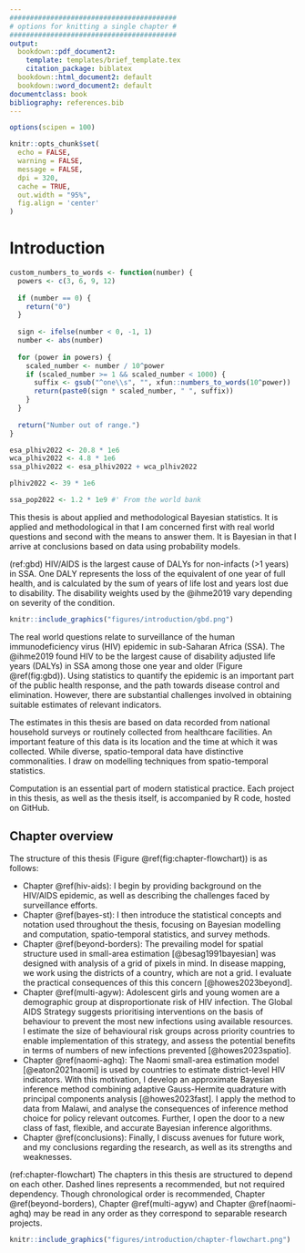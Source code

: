 ```yaml
---
#########################################
# options for knitting a single chapter #
#########################################
output:
  bookdown::pdf_document2:
    template: templates/brief_template.tex
    citation_package: biblatex
  bookdown::html_document2: default
  bookdown::word_document2: default
documentclass: book
bibliography: references.bib
---
```


```r
options(scipen = 100)

knitr::opts_chunk$set(
  echo = FALSE,
  warning = FALSE,
  message = FALSE,
  dpi = 320,
  cache = TRUE,
  out.width = "95%",
  fig.align = 'center'
)
```

# Introduction
\adjustmtc
\markboth{Introduction}{}
<!-- For PDF output, include these two LaTeX commands after unnumbered chapter headings, otherwise the mini table of contents and the running header will show the previous chapter -->

```r
custom_numbers_to_words <- function(number) {
  powers <- c(3, 6, 9, 12)
  
  if (number == 0) {
    return("0")
  }
  
  sign <- ifelse(number < 0, -1, 1)
  number <- abs(number)
  
  for (power in powers) {
    scaled_number <- number / 10^power
    if (scaled_number >= 1 && scaled_number < 1000) {
      suffix <- gsub("^one\\s", "", xfun::numbers_to_words(10^power))
      return(paste0(sign * scaled_number, " ", suffix))
    }
  }
  
  return("Number out of range.")
}

esa_plhiv2022 <- 20.8 * 1e6
wca_plhiv2022 <- 4.8 * 1e6
ssa_plhiv2022 <- esa_plhiv2022 + wca_plhiv2022

plhiv2022 <- 39 * 1e6

ssa_pop2022 <- 1.2 * 1e9 #' From the world bank
```

This thesis is about applied and methodological Bayesian statistics.
It is applied and methodological in that I am concerned first with real world questions and second with the means to answer them.
It is Bayesian in that I arrive at conclusions based on data using probability models.

(ref:gbd) HIV/AIDS is the largest cause of DALYs for non-infacts (>1 years) in SSA. One DALY represents the loss of the equivalent of one year of full health, and is calculated by the sum of years of life lost and years lost due to disability. The disability weights used by the @ihme2019 vary depending on severity of the condition.

```r
knitr::include_graphics("figures/introduction/gbd.png")
```

The real world questions relate to surveillance of the human immunodeficiency virus (HIV) epidemic in sub-Saharan Africa (SSA).
The @ihme2019 found HIV to be the largest cause of disability adjusted life years (DALYs) in SSA among those one year and older (Figure \@ref(fig:gbd)).
Using statistics to quantify the epidemic is an important part of the public health response, and the path towards disease control and elimination.
However, there are substantial challenges involved in obtaining suitable estimates of relevant indicators.

The estimates in this thesis are based on data recorded from national household surveys or routinely collected from healthcare facilities.
An important feature of this data is its location and the time at which it was collected.
While diverse, spatio-temporal data have distinctive commonalities.
I draw on modelling techniques from spatio-temporal statistics.

Computation is an essential part of modern statistical practice.
Each project in this thesis, as well as the thesis itself, is accompanied by R code, hosted on GitHub.

## Chapter overview

The structure of this thesis (Figure \@ref(fig:chapter-flowchart)) is as follows:

* Chapter \@ref(hiv-aids): I begin by providing background on the HIV/AIDS epidemic, as well as describing the challenges faced by surveillance efforts.
* Chapter \@ref(bayes-st): I then introduce the statistical concepts and notation used throughout the thesis, focusing on Bayesian modelling and computation, spatio-temporal statistics, and survey methods.
* Chapter \@ref(beyond-borders): The prevailing model for spatial structure used in small-area estimation [@besag1991bayesian] was designed with analysis of a grid of pixels in mind.
In disease mapping, we work using the districts of a country, which are not a grid.
I evaluate the practical consequences of this this concern [@howes2023beyond].
* Chapter \@ref(multi-agyw): Adolescent girls and young women are a demographic group at disproportionate risk of HIV infection.
The Global AIDS Strategy suggests prioritising interventions on the basis of behaviour to prevent the most new infections using available resources.
I estimate the size of behavioural risk groups across priority countries to enable implementation of this strategy, and assess the potential benefits in terms of numbers of new infections prevented [@howes2023spatio].
* Chapter \@ref(naomi-aghq): The Naomi small-area estimation model [@eaton2021naomi] is used by countries to estimate district-level HIV indicators.
With this motivation, I develop an approximate Bayesian inference method combining adaptive Gauss-Hermite quadrature with principal components analysis [@howes2023fast].
I apply the method to data from Malawi, and analyse the consequences of inference method choice for policy relevant outcomes.
Further, I open the door to a new class of fast, flexible, and accurate Bayesian inference algorithms.
* Chapter \@ref(conclusions): Finally, I discuss avenues for future work, and my conclusions regarding the research, as well as its strengths and weaknesses.

(ref:chapter-flowchart) The chapters in this thesis are structured to depend on each other. Dashed lines represents a recommended, but not required dependency. Though chronological order is recommended, Chapter \@ref(beyond-borders), Chapter \@ref(multi-agyw) and Chapter \@ref(naomi-aghq) may be read in any order as they correspond to separable research projects.

```r
knitr::include_graphics("figures/introduction/chapter-flowchart.png")
```
